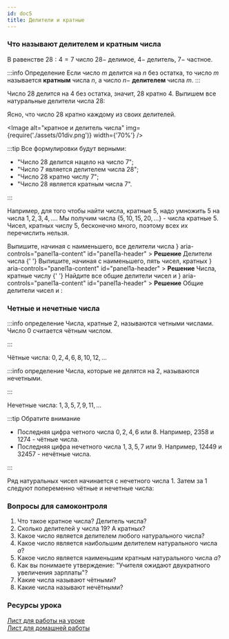 ```yaml
---
id: doc5
title: Делители и кратные
---
```



### Что называют делителем и кратным числа

В равенстве $28:4=7$ число $28 -$ делимое, $4 -$ делитель, $7 -$ частное.

:::info Определение
Если число $m$ делится на $n$ без остатка, то число $m$ называется **кратным** числа $n$, а число $n -$ **делителем** числа $m$.
:::

Число $28$ делится на $4$ без остатка, значит, $28$ кратно $4$. Выпишем все натуральные делители числа $28$:

<TeX math="\{1, 2, 4, 7, 14, 28\}" block />

Ясно, что число $28$ кратно каждому из своих делителей.

<Image
  alt="кратное и делитель числа"
  img={require('./assets/01div.png')}
  width={'70%'}
/>

:::tip
Все формулировки будут верными:

- "Число $28$ делится нацело на число $7$";
- "Число $7$ является делителем числа $28$";
- "Число $28$ кратно числу $7$";
- "Число $28$ является кратным числа $7$".

:::

Например, для того чтобы найти числа, кратные $5$, надо умножить $5$ на числа $1,2,3,4, ...$.
Мы получим числа $\{5, 10, 15, 20, ... \}$ - числа кратные $5$. Чисел, кратных числу $5$, бесконечно много, поэтому всех их перечислить нельзя.

<Tabs>
  <TabItem value="Пример 1" label="Пример №1" default>
 Выпишите, начиная с наименьшего, все делители числа  <TeX math="30."  />

<Accordion>
  <AccordionSummary
    expandIcon={<ExpandMoreIcon />}
    aria-controls="panel1a-content"
    id="panel1a-header"
  >
    <Typography>
      <b>Решение</b>
    </Typography>
  </AccordionSummary>
  <AccordionDetails>
    <Typography>
      Делители числа <TeX math="30:" />{' '}
      <TeX math="\{1,2,3,5,6,10,15,30\}" block />
    </Typography>
  </AccordionDetails>
</Accordion>

  </TabItem>
<TabItem value="Пример №2" label="Пример №2">
  Выпишите, начиная с наименьшего, пять чисел, кратных <TeX math="12."  />

<Accordion>
  <AccordionSummary
    expandIcon={<ExpandMoreIcon />}
    aria-controls="panel1a-content"
    id="panel1a-header"
  >
    <Typography>
      <b>Решение</b>
    </Typography>
  </AccordionSummary>
  <AccordionDetails>
    <Typography>
      Числа, кратные числу <TeX math="12:" />{' '}
      <TeX math="\{12,24,36,48,60\}" block />
    </Typography>
  </AccordionDetails>
</Accordion>

  </TabItem>
  
  <TabItem value="Пример №3" label="Пример №3">
   Найдите все общие делители чисел <TeX math="36" /> и  <TeX math="24." />

<Accordion>
  <AccordionSummary
    expandIcon={<ExpandMoreIcon />}
    aria-controls="panel1a-content"
    id="panel1a-header"
  >
    <Typography>
      <b>Решение</b>
    </Typography>
  </AccordionSummary>
  <AccordionDetails>
    <Typography>
      Общие делители чисел <TeX math="36" /> и <TeX math="24" />:
      <TeX math="\{1,2,3,4,6,12\}" block />
    </Typography>
  </AccordionDetails>
</Accordion>

  </TabItem>

</Tabs>

### Четные и нечетные числа

:::info определение
Числа, кратные $2$, называются четными числами. Число $0$ считается чётным числом.

:::

Чётные числа: $0,2,4,6,8,10,12,...$

:::info определение
Числа, которые не делятся на $2$, называются нечетными.

:::

Нечетные числа: $1,3,5,7,9,11, ...$

:::tip Обратите внимание

- Последняя цифра четного числа $0,2,4,6$ или $8$. Например, $2358$ и $1274$ - чётные числа.
- Последняя цифра нечетного числа $1,3,5,7$ или $9$. Например, $12449$ и $32457$ - нечётные числа.

:::

Ряд натуральных чисел начинается с нечетного числа $1$. Затем за $1$ следуют попеременно чётные и нечетные числа:

<TeX math="1, 2, 3, 4, 5, 6, 7, 8, 9, 10, 11, 12, ..." block />

### Вопросы для самоконтроля

1. Что такое кратное числа? Делитель числа?
2. Сколько делителей у числа $19$? А кратных?
3. Какое число является делителем любого натурального числа?
4. Какое число является наибольшим делителем натурального числа $a$?
5. Какое число является наименьшим кратным натурального числа $a$?
6. Как вы понимаете утверждение: "Учителя ожидают двукратного увеличения зарплаты"?
7. Какие числа называют чётными?
8. Какие числа называют нечётными?

### Ресурсы урока

[Лист для работы на уроке](https://disk.yandex.ru/i/0TJEAKP7e8Ynfw) <br/>
[Лист для домашней работы](https://disk.yandex.ru/i/-JyfOds_m0lOXw)
